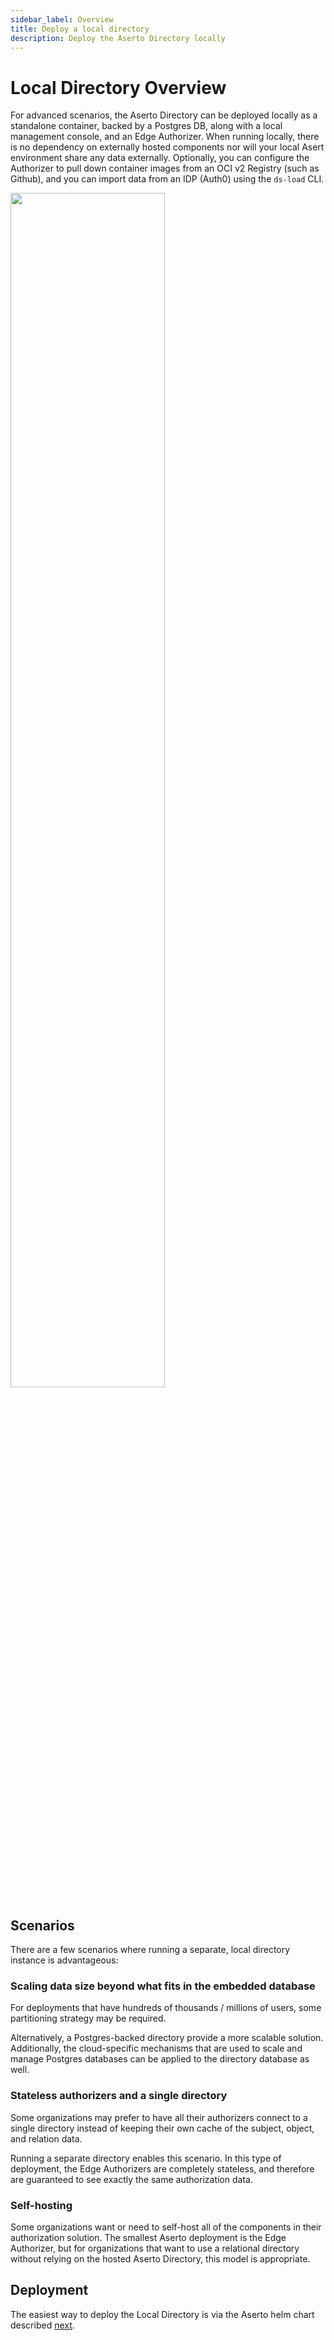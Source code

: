 ```yaml
---
sidebar_label: Overview
title: Deploy a local directory
description: Deploy the Aserto Directory locally
---
```


# Local Directory Overview

For advanced scenarios, the Aserto Directory can be deployed locally as a standalone container, backed by a Postgres DB, along with a local management console, and an Edge Authorizer. When running locally, there is no dependency on externally hosted components nor will your local Asert environment share any data externally. Optionally, you can configure the Authorizer to pull down container images from an OCI v2 Registry (such as Github), and you can import data from an IDP (Auth0) using the `ds-load` CLI. 

<img width="70%" src="/deployment-helm.png"/>

## Scenarios

There are a few scenarios where running a separate, local directory instance is advantageous:

### Scaling data size beyond what fits in the embedded database

For deployments that have hundreds of thousands / millions of users, some partitioning strategy may be required.

Alternatively, a Postgres-backed directory provide a more scalable solution. Additionally, the cloud-specific mechanisms that are used to scale and manage Postgres databases can be applied to the directory database as well.

### Stateless authorizers and a single directory

Some organizations may prefer to have all their authorizers connect to a single directory instead of keeping their own cache of the subject, object, and relation data.

Running a separate directory enables this scenario. In this type of deployment, the Edge Authorizers are completely stateless, and therefore are guaranteed to see exactly the same authorization data.

### Self-hosting

Some organizations want or need to self-host all of the components in their authorization solution. The smallest Aserto deployment is the Edge Authorizer, but for organizations that want to use a relational directory without relying on the hosted Aserto Directory, this model is appropriate.

## Deployment

The easiest way to deploy the Local Directory is via the Aserto helm chart described [next](helm-chart).
